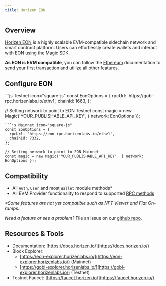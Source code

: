 ---
title: Horizen EON
---

## Overview

[Horizen EON](https://docs.horizen.io/horizen_eon/) is a highly scalable EVM-compatible sidechain network and smart contract platform. Users can effortlessly create wallets and interact with EON using the Magic SDK.

**As EON is EVM compatible**, you can follow the [Ethereum](/embedded-wallet/blockchains/ethereum/javascript) documentation to send your first transaction and utilize all other features.

## Configure EON

<CodeGroup>
```js Testnet icon="square-js"
const EonOptions = {
  rpcUrl: 'https://gobi-rpc.horizenlabs.io/ethv1',
  chainId: 1663,
};

// Setting network to point to EON Testnet
const magic = new Magic('YOUR_PUBLISHABLE_API_KEY', { network: EonOptions });
```
```js Mainnet icon="square-js"
const EonOptions = {
  rpcUrl: 'https://eon-rpc.horizenlabs.io/ethv1',
  chainId: 7332,
};

// Setting network to point to EON Mainnet
const magic = new Magic('YOUR_PUBLISHABLE_API_KEY', { network: EonOptions });
```
</CodeGroup>

## Compatibility

- All `Auth`, `User` and most `Wallet` module methods\*
- All EVM Provider functionality to respond to supported [RPC methods](/embedded-wallet/api/client-side-sdks/javascript#evm-rpc-methods)

_\*Some features are not yet compatible such as NFT Viewer and Fiat On-ramps._

_Need a feature or see a problem?_ File an issue on our [github repo](https://github.com/magiclabs/magic-js).

## Resources & Tools

- Documentation: [https://docs.horizen.io/](https://docs.horizen.io/)
- Block Explorer:
  - [https://eon-explorer.horizenlabs.io/](https://eon-explorer.horizenlabs.io/) (Mainnet)
  - [https://gobi-explorer.horizenlabs.io/](https://gobi-explorer.horizenlabs.io/) (Testnet)
- Testnet Faucet: [https://faucet.horizen.io/](https://faucet.horizen.io/)
